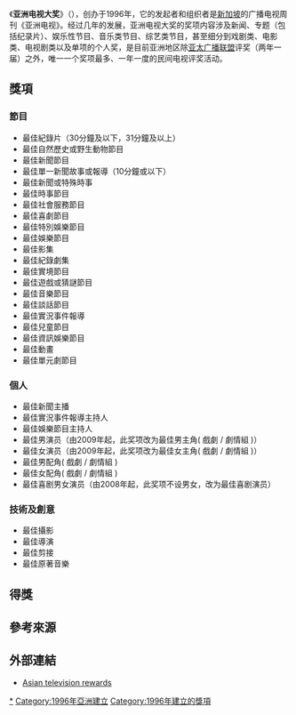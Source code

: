 {{Refimprove|time=2019-12-19T07:55:32+00:00}}
{{Infobox award
| name           = 亚洲电视大奖<br/><small>Asian Television Award</small>
| current_awards = 
| description    = 亚洲地区广播电视工作者
| location       = [[新加坡|新加坡]]
| country        = [[新加坡|新加坡]]
| presenter      = 亞洲電視杂志
| date           = 每年
| reward         = 亚洲电视大奖奖座
| year           = 1996年<ref>{{cite web|url=https://www.asiantvawards.com/about-asian-television-awards/|title=About Asian Television Awards|accessdate=2019-01-13|publisher=Asian Television Awards|archive-date=2019-01-13|archive-url=https://web.archive.org/web/20190113232218/https://www.asiantvawards.com/about-asian-television-awards/|dead-url=no}}</ref>
| year2          = 2021年
| holder         = 
| website        = [https://www.asiantvawards.com/about-asian-television-awards/ www.asiantvawards.com]
}}

《'''亚洲电视大奖'''》（{{lang-en|Asian Television Award}}），创办于1996年，它的发起者和组织者是[[新加坡|新加坡]]的广播电视周刊《亚洲电视》。经过几年的发展，亚洲电视大奖的奖项内容涉及新闻、专题（包括纪录片）、娱乐性节目、音乐类节目、综艺类节目，甚至细分到戏剧类、电影类、电视剧类以及单项的个人奖，是目前亚洲地区除[[亚太广播联盟|亚太广播联盟]]评奖（两年一届）之外，唯一一个奖项最多、一年一度的民间电视评奖活动。

==獎項==
===節目===
* 最佳紀錄片（30分鐘及以下，31分鐘及以上）
* 最佳自然歷史或野生動物節目
* 最佳新聞節目
* 最佳單一新聞故事或報導（10分鐘或以下）
* 最佳新聞或特殊時事
* 最佳時事節目
* 最佳社會服務節目
* 最佳喜劇節目
* 最佳特別娛樂節目<!--（One-off/Annual）-->
* 最佳娛樂節目
* 最佳影集
* 最佳紀錄劇集
* 最佳實境節目
* 最佳遊戲或猜謎節目
* 最佳音樂節目
* 最佳談話節目
* 最佳實況事件報導
* 最佳兒童節目
* 最佳資訊娛樂節目
* 最佳動畫
* 最佳單元劇節目

===個人===
* 最佳新聞主播
* 最佳實況事件報導主持人
* 最佳娛樂節目主持人
* 最佳男演员（由2009年起，此奖项改为最佳男主角( 戲劇 / 劇情組 )）
* 最佳女演员（由2009年起，此奖项改为最佳女主角( 戲劇 / 劇情組 )）
* 最佳男配角( 戲劇 / 劇情組 )
* 最佳女配角( 戲劇 / 劇情組 )
* 最佳喜剧男女演员（由2008年起，此奖项不设男女，改为最佳喜剧演员）

===技術及創意===
* 最佳攝影
* 最佳導演
* 最佳剪接
* 最佳原著音樂

==得獎==
{{main|亞洲電視大獎得獎列表|}}

==參考來源==
{{reflist}}

==外部連結==
*[http://ata.onscreenasia.com/ Asian television rewards]{{Wayback|url=http://ata.onscreenasia.com/ |date=20140125235204 }}
{{亞洲電視大獎}}
{{亞洲電視大獎最佳喜劇演員}}
{{亞洲電視大獎最佳男主角}}
{{亞洲電視大獎最佳女主角}}
{{亞洲電視大獎最佳男配角}}
{{亞洲電視大獎最佳女配角}}
[[Category:亚洲电视大奖|*]]
[[Category:1996年亞洲建立|Category:1996年亞洲建立]]
[[Category:1996年建立的獎項|Category:1996年建立的獎項]]